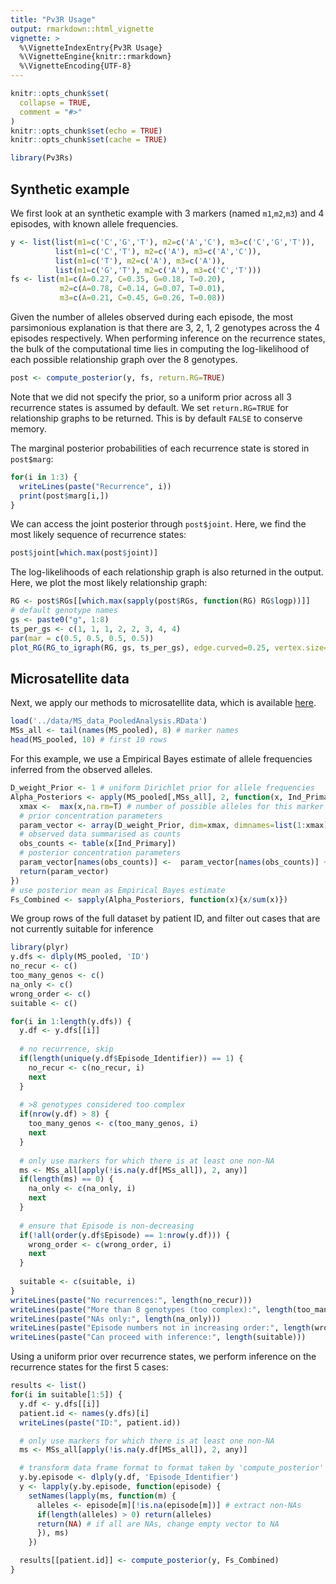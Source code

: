 ```yaml
---
title: "Pv3R Usage"
output: rmarkdown::html_vignette
vignette: >
  %\VignetteIndexEntry{Pv3R Usage}
  %\VignetteEngine{knitr::rmarkdown}
  %\VignetteEncoding{UTF-8}
---
```


```r
knitr::opts_chunk$set(
  collapse = TRUE,
  comment = "#>"
)
knitr::opts_chunk$set(echo = TRUE)
knitr::opts_chunk$set(cache = TRUE)
```

```r
library(Pv3Rs)
```

<!-- adapted from Inference_example_ICL_3212.R -->
## Synthetic example

We first look at an synthetic example with 3 markers (named `m1`,`m2`,`m3`) and 4 episodes, with known allele frequencies. 
```r
y <- list(list(m1=c('C','G','T'), m2=c('A','C'), m3=c('C','G','T')),
          list(m1=c('C','T'), m2=c('A'), m3=c('A','C')),
          list(m1=c('T'), m2=c('A'), m3=c('A')),
          list(m1=c('G','T'), m2=c('A'), m3=c('C','T')))
fs <- list(m1=c(A=0.27, C=0.35, G=0.18, T=0.20),
           m2=c(A=0.78, C=0.14, G=0.07, T=0.01),
           m3=c(A=0.21, C=0.45, G=0.26, T=0.08))
```
Given the number of alleles observed during each episode, the most parsimonious explanation is that there are 3, 2, 1, 2 genotypes across the 4 episodes respectively. When performing inference on the recurrence states, the bulk of the computational time lies in computing the log-likelihood of each possible relationship graph over the 8 genotypes.
```r
post <- compute_posterior(y, fs, return.RG=TRUE)
```
Note that we did not specify the prior, so a uniform prior across all 3 recurrence states is assumed by default. We set `return.RG=TRUE` for relationship graphs to be returned. This is by default `FALSE` to conserve memory.

The marginal posterior probabilities of each recurrence state is stored in `post$marg`:
```r
for(i in 1:3) {
  writeLines(paste("Recurrence", i))
  print(post$marg[i,])
}
```
We can access the joint posterior through `post$joint`. Here, we find the most likely sequence of recurrence states:
```r
post$joint[which.max(post$joint)]
```
The log-likelihoods of each relationship graph is also returned in the output. Here, we plot the most likely relationship graph:
```r
RG <- post$RGs[[which.max(sapply(post$RGs, function(RG) RG$logp))]]
# default genotype names
gs <- paste0("g", 1:8)
ts_per_gs <- c(1, 1, 1, 2, 2, 3, 4, 4)
par(mar = c(0.5, 0.5, 0.5, 0.5))
plot_RG(RG_to_igraph(RG, gs, ts_per_gs), edge.curved=0.25, vertex.size=20)
```

<!-- adapted from Inference_example_ICL_3212.R -->
## Microsatellite data

Next, we apply our methods to microsatellite data, which is available [here](https://github.com/jwatowatson/RecurrentVivax/blob/master/RData/GeneticModel/MS_data_PooledAnalysis.RData).
```r
load('../data/MS_data_PooledAnalysis.RData')
MSs_all <- tail(names(MS_pooled), 8) # marker names
head(MS_pooled, 10) # first 10 rows
```
For this example, we use a Empirical Bayes estimate of allele frequencies inferred from the observed alleles.
```r
D_weight_Prior <- 1 # uniform Dirichlet prior for allele frequencies
Alpha_Posteriors <- apply(MS_pooled[,MSs_all], 2, function(x, Ind_Primary){
  xmax <-  max(x,na.rm=T) # number of possible alleles for this marker
  # prior concentration parameters
  param_vector <- array(D_weight_Prior, dim=xmax, dimnames=list(1:xmax))
  # observed data summarised as counts
  obs_counts <- table(x[Ind_Primary])
  # posterior concentration parameters
  param_vector[names(obs_counts)] <-  param_vector[names(obs_counts)] + obs_counts
  return(param_vector)
})
# use posterior mean as Empirical Bayes estimate
Fs_Combined <- sapply(Alpha_Posteriors, function(x){x/sum(x)})
```
We group rows of the full dataset by patient ID, and filter out cases that are not currently suitable for inference
```r
library(plyr)
y.dfs <- dlply(MS_pooled, 'ID')
no_recur <- c()
too_many_genos <- c()
na_only <- c()
wrong_order <- c()
suitable <- c()

for(i in 1:length(y.dfs)) {
  y.df <- y.dfs[[i]]
  
  # no recurrence, skip
  if(length(unique(y.df$Episode_Identifier)) == 1) {
    no_recur <- c(no_recur, i)
    next
  }
  
  # >8 genotypes considered too complex
  if(nrow(y.df) > 8) {
    too_many_genos <- c(too_many_genos, i)
    next
  }
  
  # only use markers for which there is at least one non-NA
  ms <- MSs_all[apply(!is.na(y.df[MSs_all]), 2, any)]
  if(length(ms) == 0) {
    na_only <- c(na_only, i)
    next
  }
  
  # ensure that Episode is non-decreasing
  if(!all(order(y.df$Episode) == 1:nrow(y.df))) {
    wrong_order <- c(wrong_order, i)
    next
  }
  
  suitable <- c(suitable, i)
}
writeLines(paste("No recurrences:", length(no_recur)))
writeLines(paste("More than 8 genotypes (too complex):", length(too_many_genos)))
writeLines(paste("NAs only:", length(na_only)))
writeLines(paste("Episode numbers not in increasing order:", length(wrong_order)))
writeLines(paste("Can proceed with inference:", length(suitable)))
```
Using a uniform prior over recurrence states, we perform inference on the recurrence states for the first 5 cases:
```r
results <- list()
for(i in suitable[1:5]) {
  y.df <- y.dfs[[i]]
  patient.id <- names(y.dfs)[i]
  writeLines(paste("ID:", patient.id))

  # only use markers for which there is at least one non-NA
  ms <- MSs_all[apply(!is.na(y.df[MSs_all]), 2, any)]

  # transform data frame format to format taken by 'compute_posterior'
  y.by.episode <- dlply(y.df, 'Episode_Identifier')
  y <- lapply(y.by.episode, function(episode) {
    setNames(lapply(ms, function(m) {
      alleles <- episode[m][!is.na(episode[m])] # extract non-NAs
      if(length(alleles) > 0) return(alleles)
      return(NA) # if all are NAs, change empty vector to NA
      }), ms)
    })

  results[[patient.id]] <- compute_posterior(y, Fs_Combined)
}
```
